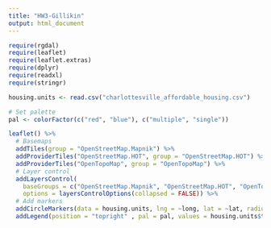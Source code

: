```yaml
---
title: "HW3-Gillikin"
output: html_document
---
```


```r
require(rgdal)
require(leaflet)
require(leaflet.extras)
require(dplyr)
require(readxl)
require(stringr)
```



```r

housing.units <- read.csv("charlottesville_affordable_housing.csv")

# Set palette
pal <- colorFactor(c("red", "blue"), c("multiple", "single"))

leaflet() %>%
  # Basemaps
  addTiles(group = "OpenStreetMap.Mapnik") %>%
  addProviderTiles("OpenStreetMap.HOT", group = "OpenStreetMap.HOT") %>%
  addProviderTiles("OpenTopoMap", group = "OpenTopoMap") %>%
  # Layer control
  addLayersControl(
    baseGroups = c("OpenStreetMap.Mapnik", "OpenStreetMap.HOT", "OpenTopoMap"),
    options = layersControlOptions(collapsed = FALSE)) %>%
  # Add markers
  addCircleMarkers(data = housing.units, lng = ~long, lat = ~lat, radius = 2, color = ~pal(type), clusterOptions = markerClusterOptions()) %>%
  addLegend(position = "topright" , pal = pal, values = housing.units$type, title = "Affordable Housing by Type")
```



```r
```


